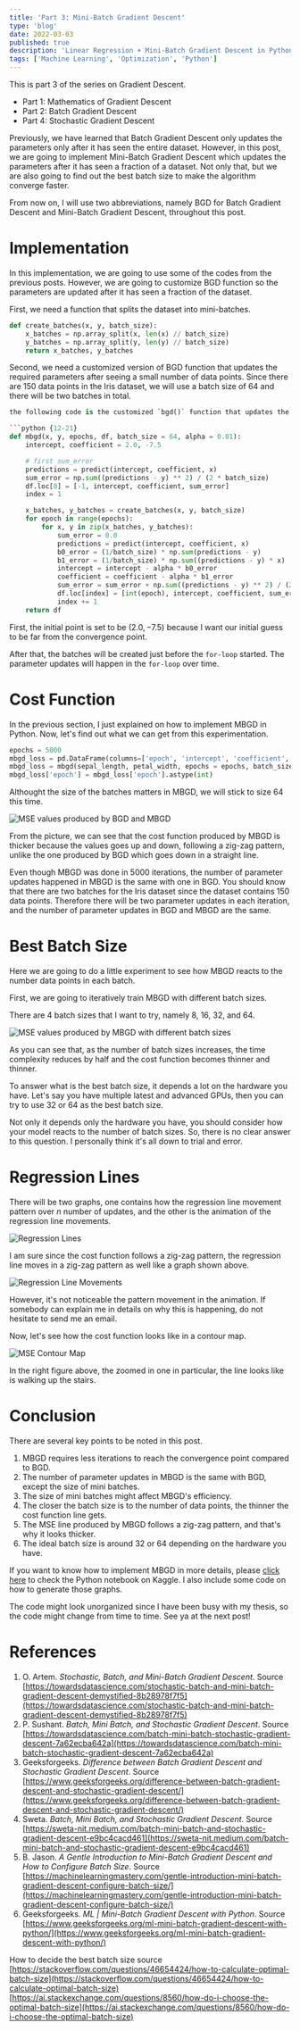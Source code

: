 ```yaml
---
title: 'Part 3: Mini-Batch Gradient Descent'
type: 'blog'
date: 2022-03-03
published: true
description: 'Linear Regression + Mini-Batch Gradient Descent in Python'
tags: ['Machine Learning', 'Optimization', 'Python']
---
```



This is part 3 of the series on Gradient Descent.

- <Link to="/blog/part-1-mathematics-of-gradient-descent">
    Part 1: Mathematics of Gradient Descent
  </Link>
- <Link to="/blog/part-2-batch-gradient-descent">
    Part 2: Batch Gradient Descent
  </Link>
- <Link to="/blog/part-4-stochastic-gradient-descent">
    Part 4: Stochastic Gradient Descent
  </Link>

Previously, we have learned that Batch Gradient Descent only updates the parameters only after it has seen the entire dataset.
However, in this post, we are going to implement Mini-Batch Gradient Descent which updates the parameters after it has seen a fraction of a dataset.
Not only that, but we are also going to find out the best batch size to make the algorithm converge faster.

From now on, I will use two abbreviations, namely BGD for Batch Gradient Descent and Mini-Batch Gradient Descent, throughout this post.

# Implementation

In this implementation, we are going to use some of the codes from the previous posts. 
However, we are going to customize BGD function
so the parameters are updated after it has seen a fraction of the dataset.

First, we need a function that splits the dataset into mini-batches.

```python
def create_batches(x, y, batch_size):
    x_batches = np.array_split(x, len(x) // batch_size)
    y_batches = np.array_split(y, len(y) // batch_size)
    return x_batches, y_batches
```

Second, we need a customized version of BGD function that updates the required parameters after seeing a small number of data points.
Since there are $150$ data points in the Iris dataset, we will use a batch size of $64$ and there will be two batches in total.

```python
the following code is the customized `bgd()` function that updates the parameters after it has seen a fraction of the dataset.

```python {12-21}
def mbgd(x, y, epochs, df, batch_size = 64, alpha = 0.01):
    intercept, coefficient = 2.0, -7.5

    # first sum_error
    predictions = predict(intercept, coefficient, x)
    sum_error = np.sum((predictions - y) ** 2) / (2 * batch_size)
    df.loc[0] = [-1, intercept, coefficient, sum_error]
    index = 1

    x_batches, y_batches = create_batches(x, y, batch_size)
    for epoch in range(epochs):
        for x, y in zip(x_batches, y_batches):
            sum_error = 0.0
            predictions = predict(intercept, coefficient, x)
            b0_error = (1/batch_size) * np.sum(predictions - y)
            b1_error = (1/batch_size) * np.sum((predictions - y) * x)
            intercept = intercept - alpha * b0_error
            coefficient = coefficient - alpha * b1_error 
            sum_error = sum_error + np.sum((predictions - y) ** 2) / (2 * batch_size)
            df.loc[index] = [int(epoch), intercept, coefficient, sum_error]
            index += 1
    return df
```

First, the initial point is set to be $(2.0, -7.5)$ because I want our initial guess to be far from the convergence point.

After that, the batches will be created just before the `for-loop` started. The parameter updates will happen in the `for-loop` over time.

# Cost Function

In the previous section, I just explained on how to implement MBGD in Python.
Now, let's find out what we can get from this experimentation.

```python
epochs = 5000
mbgd_loss = pd.DataFrame(columns=['epoch', 'intercept', 'coefficient', 'sum_error'])
mbgd_loss = mbgd(sepal_length, petal_width, epochs = epochs, batch_size=64, df = mbgd_loss)
mbgd_loss['epoch'] = mbgd_loss['epoch'].astype(int)
```

Althought the size of the batches matters in MBGD, we will stick to size $64$ this time.

![MSE values produced by BGD and MBGD](./iterations.png)

From the picture, we can see that the cost function produced by MBGD is thicker because the values goes up and down, following a zig-zag pattern,
unlike the one produced by BGD which goes down in a straight line.

Even though MBGD was done in $5000$ iterations, the number of parameter updates happened in MBGD is the same with one in BGD.
You should know that there are two batches for the Iris dataset since the dataset contains $150$ data points. 
Therefore there will be two parameter updates in each iteration, and the number of parameter updates in BGD and MBGD are the same.

# Best Batch Size

Here we are going to do a little experiment to see how MBGD reacts to the number data points in each batch. 

First, we are going to iteratively train MBGD with different batch sizes.

There are 4 batch sizes that I want to try, namely $8$, $16$, $32$, and $64$.

![MSE values produced by MBGD with different batch sizes](./batch_sizes.png)

As you can see that, as the number of batch sizes increases, the time complexity reduces by half and the cost function becomes thinner and thinner.

To answer what is the best batch size, it depends a lot on the hardware you have.
Let's say you have multiple latest and advanced GPUs, then you can try to use $32$ or $64$ as the best batch size.

Not only it depends only the hardware you have, you should consider how your model reacts to the number of batch sizes. 
So, there is no clear answer to this question. I personally think it's all down to trial and error.

# Regression Lines

There will be two graphs, one contains how the regression line movement pattern over $n$ number of updates, and the other is the animation of the regression line movements.

![Regression Lines](./regression_lines.png)

I am sure since the cost function follows a zig-zag pattern, the regression line moves in a zig-zag pattern as well like a graph shown above.

![Regression Line Movements](./movements.gif)

However, it's not noticeable the pattern movement in the animation. If somebody can explain me in details on why this is happening, do not hesitate to send me an email.

Now, let's see how the cost function looks like in a contour map.

![MSE Contour Map](./contour_map.png)

In the right figure above, the zoomed in one in particular, the line looks like is walking up the stairs. 

# Conclusion

There are several key points to be noted in this post.
1. MBGD requires less iterations to reach the convergence point compared to BGD.
2. The number of parameter updates in MBGD is the same with BGD, except the size of mini batches.
3. The size of mini batches might affect MBGD's efficiency.
4. The closer the batch size is to the number of data points, the thinner the cost function line gets.
5. The MSE line produced by MBGD follows a zig-zag pattern, and that's why it looks thicker.
6. The ideal batch size is around $32$ or $64$ depending on the hardware you have.

If you want to know how to implement MBGD in more details, please [click here](https://www.kaggle.com/bijonsetyawan/mini-batch-gradient-descent) to check the Python notebook on Kaggle.
I also include some code on how to generate those graphs.

The code might look unorganized since I have been busy with my thesis, so the code might change from time to time.
See ya at the next post!

# References

1. O. Artem. _Stochastic, Batch, and Mini-Batch Gradient Descent_. Source [https://towardsdatascience.com/stochastic-batch-and-mini-batch-gradient-descent-demystified-8b28978f7f5](https://towardsdatascience.com/stochastic-batch-and-mini-batch-gradient-descent-demystified-8b28978f7f5)
2. P. Sushant. _Batch, Mini Batch, and Stochastic Gradient Descent_. Source [https://towardsdatascience.com/batch-mini-batch-stochastic-gradient-descent-7a62ecba642a](https://towardsdatascience.com/batch-mini-batch-stochastic-gradient-descent-7a62ecba642a)
3. Geeksforgeeks. _Difference between Batch Gradient Descent and Stochastic Gradient Descent_. Source [https://www.geeksforgeeks.org/difference-between-batch-gradient-descent-and-stochastic-gradient-descent/](https://www.geeksforgeeks.org/difference-between-batch-gradient-descent-and-stochastic-gradient-descent/)
4. Sweta. _Batch, Mini Batch, and Stochastic Gradient Descent_. Source [https://sweta-nit.medium.com/batch-mini-batch-and-stochastic-gradient-descent-e9bc4cacd461](https://sweta-nit.medium.com/batch-mini-batch-and-stochastic-gradient-descent-e9bc4cacd461)
5. B. Jason. _A Gentle Introduction to Mini-Batch Gradient Descent and How to Configure Batch Size_. Source [https://machinelearningmastery.com/gentle-introduction-mini-batch-gradient-descent-configure-batch-size/](https://machinelearningmastery.com/gentle-introduction-mini-batch-gradient-descent-configure-batch-size/)
6. Geeksforgeeks. _ML | Mini-Batch Gradient Descent with Python_. Source [https://www.geeksforgeeks.org/ml-mini-batch-gradient-descent-with-python/](https://www.geeksforgeeks.org/ml-mini-batch-gradient-descent-with-python/)

How to decide the best batch size source [https://stackoverflow.com/questions/46654424/how-to-calculate-optimal-batch-size](https://stackoverflow.com/questions/46654424/how-to-calculate-optimal-batch-size)
[https://ai.stackexchange.com/questions/8560/how-do-i-choose-the-optimal-batch-size](https://ai.stackexchange.com/questions/8560/how-do-i-choose-the-optimal-batch-size)